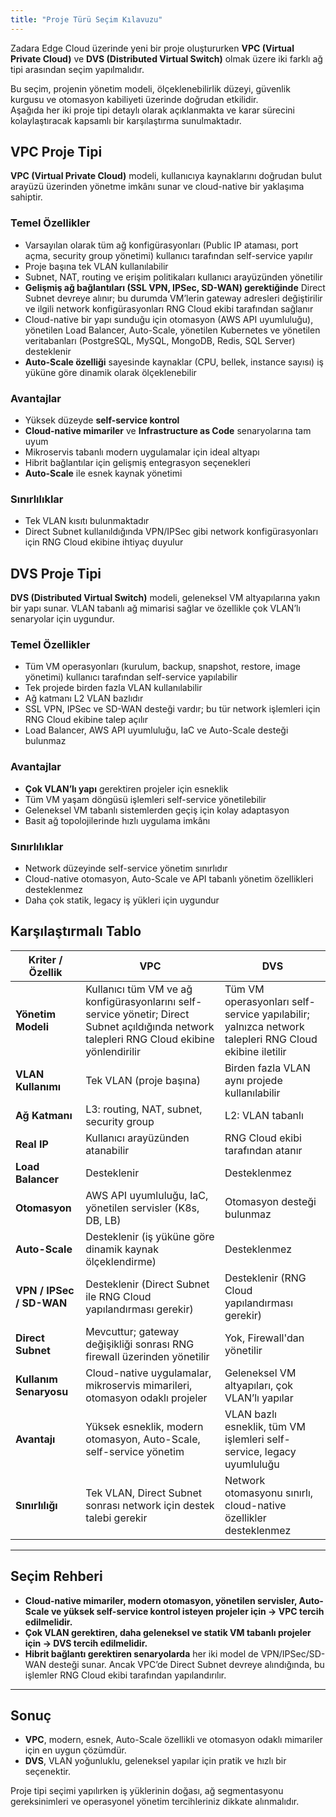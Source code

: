 ```yaml
---
title: "Proje Türü Seçim Kılavuzu"
---
```


Zadara Edge Cloud üzerinde yeni bir proje oluştururken **VPC (Virtual Private Cloud)** ve **DVS (Distributed Virtual Switch)** olmak üzere iki farklı ağ tipi arasından seçim yapılmalıdır.

Bu seçim, projenin yönetim modeli, ölçeklenebilirlik düzeyi, güvenlik kurgusu ve otomasyon kabiliyeti üzerinde doğrudan etkilidir.\
Aşağıda her iki proje tipi detaylı olarak açıklanmakta ve karar sürecini kolaylaştıracak kapsamlı bir karşılaştırma sunulmaktadır.

## VPC Proje Tipi

**VPC (Virtual Private Cloud)** modeli, kullanıcıya kaynaklarını doğrudan bulut arayüzü üzerinden yönetme imkânı sunar ve cloud-native bir yaklaşıma sahiptir.

### Temel Özellikler

- Varsayılan olarak tüm ağ konfigürasyonları (Public IP ataması, port açma, security group yönetimi) kullanıcı tarafından self-service yapılır
- Proje başına tek VLAN kullanılabilir
- Subnet, NAT, routing ve erişim politikaları kullanıcı arayüzünden yönetilir
- **Gelişmiş ağ bağlantıları (SSL VPN, IPSec, SD-WAN) gerektiğinde** Direct Subnet devreye alınır; bu durumda VM’lerin gateway adresleri değiştirilir ve ilgili network konfigürasyonları RNG Cloud ekibi tarafından sağlanır
- Cloud-native bir yapı sunduğu için otomasyon (AWS API uyumluluğu), yönetilen Load Balancer, Auto-Scale, yönetilen Kubernetes ve yönetilen veritabanları (PostgreSQL, MySQL, MongoDB, Redis, SQL Server) desteklenir
- **Auto-Scale özelliği** sayesinde kaynaklar (CPU, bellek, instance sayısı) iş yüküne göre dinamik olarak ölçeklenebilir

### Avantajlar

- Yüksek düzeyde **self-service kontrol**
- **Cloud-native mimariler** ve **Infrastructure as Code** senaryolarına tam uyum
- Mikroservis tabanlı modern uygulamalar için ideal altyapı
- Hibrit bağlantılar için gelişmiş entegrasyon seçenekleri
- **Auto-Scale** ile esnek kaynak yönetimi

### Sınırlılıklar

- Tek VLAN kısıtı bulunmaktadır
- Direct Subnet kullanıldığında VPN/IPSec gibi network konfigürasyonları için RNG Cloud ekibine ihtiyaç duyulur

## DVS Proje Tipi

**DVS (Distributed Virtual Switch)** modeli, geleneksel VM altyapılarına yakın bir yapı sunar. VLAN tabanlı ağ mimarisi sağlar ve özellikle çok VLAN’lı senaryolar için uygundur.

### Temel Özellikler

- Tüm VM operasyonları (kurulum, backup, snapshot, restore, image yönetimi) kullanıcı tarafından self-service yapılabilir
- Tek projede birden fazla VLAN kullanılabilir
- Ağ katmanı L2 VLAN bazlıdır
- SSL VPN, IPSec ve SD-WAN desteği vardır; bu tür network işlemleri için RNG Cloud ekibine talep açılır
- Load Balancer, AWS API uyumluluğu, IaC ve Auto-Scale desteği bulunmaz

### Avantajlar

- **Çok VLAN’lı yapı** gerektiren projeler için esneklik
- Tüm VM yaşam döngüsü işlemleri self-service yönetilebilir
- Geleneksel VM tabanlı sistemlerden geçiş için kolay adaptasyon
- Basit ağ topolojilerinde hızlı uygulama imkânı

### Sınırlılıklar

- Network düzeyinde self-service yönetim sınırlıdır
- Cloud-native otomasyon, Auto-Scale ve API tabanlı yönetim özellikleri desteklenmez
- Daha çok statik, legacy iş yükleri için uygundur

## Karşılaştırmalı Tablo

| Kriter / Özellik         | **VPC**                                                                                                                                      | **DVS**                                                                                              |
| ------------------------ | -------------------------------------------------------------------------------------------------------------------------------------------- | ---------------------------------------------------------------------------------------------------- |
| **Yönetim Modeli**       | Kullanıcı tüm VM ve ağ konfigürasyonlarını self-service yönetir; Direct Subnet açıldığında network talepleri RNG Cloud ekibine yönlendirilir | Tüm VM operasyonları self-service yapılabilir; yalnızca network talepleri RNG Cloud ekibine iletilir |
| **VLAN Kullanımı**       | Tek VLAN (proje başına)                                                                                                                      | Birden fazla VLAN aynı projede kullanılabilir                                                        |
| **Ağ Katmanı**           | L3: routing, NAT, subnet, security group                                                                                                     | L2: VLAN tabanlı                                                                                     |
| **Real IP**              | Kullanıcı arayüzünden atanabilir                                                                                                             | RNG Cloud ekibi tarafından atanır                                                                    |
| **Load Balancer**        | Desteklenir                                                                                                                                  | Desteklenmez                                                                                         |
| **Otomasyon**            | AWS API uyumluluğu, IaC, yönetilen servisler (K8s, DB, LB)                                                                                   | Otomasyon desteği bulunmaz                                                                           |
| **Auto-Scale**           | Desteklenir (iş yüküne göre dinamik kaynak ölçeklendirme)                                                                                    | Desteklenmez                                                                                         |
| **VPN / IPSec / SD-WAN** | Desteklenir (Direct Subnet ile RNG Cloud yapılandırması gerekir)                                                                             | Desteklenir (RNG Cloud yapılandırması gerekir)                                                       |
| **Direct Subnet**        | Mevcuttur; gateway değişikliği sonrası RNG firewall üzerinden yönetilir                                                                      | Yok, Firewall'dan yönetilir                                                                          |
| **Kullanım Senaryosu**   | Cloud-native uygulamalar, mikroservis mimarileri, otomasyon odaklı projeler                                                                  | Geleneksel VM altyapıları, çok VLAN’lı yapılar                                                       |
| **Avantajı**             | Yüksek esneklik, modern otomasyon, Auto-Scale, self-service yönetim                                                                          | VLAN bazlı esneklik, tüm VM işlemleri self-service, legacy uyumluluğu                                |
| **Sınırlılığı**          | Tek VLAN, Direct Subnet sonrası network için destek talebi gerekir                                                                           | Network otomasyonu sınırlı, cloud-native özellikler desteklenmez                                     |

---

## Seçim Rehberi

- **Cloud-native mimariler, modern otomasyon, yönetilen servisler, Auto-Scale ve yüksek self-service kontrol isteyen projeler için → VPC tercih edilmelidir.**
- **Çok VLAN gerektiren, daha geleneksel ve statik VM tabanlı projeler için → DVS tercih edilmelidir.**
- **Hibrit bağlantı gerektiren senaryolarda** her iki model de VPN/IPSec/SD-WAN desteği sunar. Ancak VPC’de Direct Subnet devreye alındığında, bu işlemler RNG Cloud ekibi tarafından yapılandırılır.

---

## Sonuç

- **VPC**, modern, esnek, Auto-Scale özellikli ve otomasyon odaklı mimariler için en uygun çözümdür.
- **DVS**, VLAN yoğunluklu, geleneksel yapılar için pratik ve hızlı bir seçenektir.

Proje tipi seçimi yapılırken iş yüklerinin doğası, ağ segmentasyonu gereksinimleri ve operasyonel yönetim tercihleriniz dikkate alınmalıdır.
